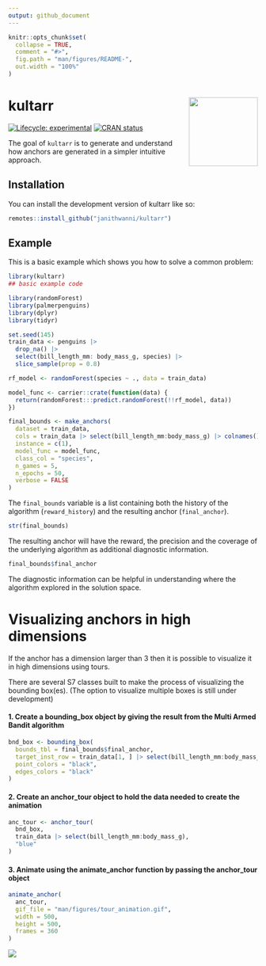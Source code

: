 ```yaml
---
output: github_document
---
```


<!-- README.md is generated from README.Rmd. Please edit that file -->

```r
knitr::opts_chunk$set(
  collapse = TRUE,
  comment = "#>",
  fig.path = "man/figures/README-",
  out.width = "100%"
)
```

# kultarr <img src="man/figures/logo.png" align="right" height="139" alt="" />

<!-- badges: start -->
[![Lifecycle: experimental](https://img.shields.io/badge/lifecycle-experimental-orange.svg)](https://lifecycle.r-lib.org/articles/stages.html#experimental)
[![CRAN status](https://www.r-pkg.org/badges/version/kultarr)](https://CRAN.R-project.org/package=kultarr)
<!-- badges: end -->

The goal of `kultarr` is to generate and understand how anchors are generated in a simpler intuitive approach.


## Installation

You can install the development version of kultarr like so:

``` r
remotes::install_github("janithwanni/kultarr")
```

## Example

This is a basic example which shows you how to solve a common problem:

```r
library(kultarr)
## basic example code

library(randomForest)
library(palmerpenguins)
library(dplyr)
library(tidyr)

set.seed(145)
train_data <- penguins |> 
  drop_na() |>
  select(bill_length_mm: body_mass_g, species) |>
  slice_sample(prop = 0.8)

rf_model <- randomForest(species ~ ., data = train_data)

model_func <- carrier::crate(function(data) {
  return(randomForest:::predict.randomForest(!!rf_model, data))
})

final_bounds <- make_anchors(
  dataset = train_data,
  cols = train_data |> select(bill_length_mm:body_mass_g) |> colnames(),
  instance = c(1),
  model_func = model_func,
  class_col = "species",
  n_games = 5,
  n_epochs = 50,
  verbose = FALSE
)
```

The `final_bounds` variable is a list containing both the history of the algorithm (`reward_history`) and the resulting anchor (`final_anchor`).

```r
str(final_bounds)
```

The resulting anchor will have the reward, the precision and the coverage of the underlying algorithm as additional diagnostic information.

```r
final_bounds$final_anchor
```

The diagnostic information can be helpful in understanding where the algorithm explored in the solution space.

# Visualizing anchors in high dimensions

If the anchor has a dimension larger than 3 then it is possible to visualize it in high dimensions using tours.

There are several S7 classes built to make the process of visualizing the bounding box(es).
(The option to visualize multiple boxes is still under development)

#### 1. Create a bounding_box object by giving the result from the Multi Armed Bandit algorithm

```r
bnd_box <- bounding_box(
  bounds_tbl = final_bounds$final_anchor,
  target_inst_row = train_data[1, ] |> select(bill_length_mm:body_mass_g),
  point_colors = "black",
  edges_colors = "black"
)
```

#### 2. Create an anchor_tour object to hold the data needed to create the animation

```r
anc_tour <- anchor_tour(
  bnd_box,
  train_data |> select(bill_length_mm:body_mass_g),
  "blue"
)
```

#### 3. Animate using the animate_anchor function by passing the anchor_tour object

```r
animate_anchor(
  anc_tour,
  gif_file = "man/figures/tour_animation.gif",
  width = 500,
  height = 500,
  frames = 360
)
```

![](man/figures/tour_animation.gif)
